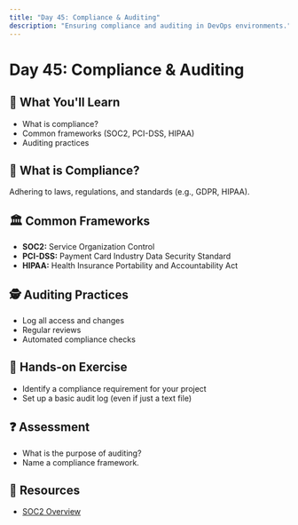 ```yaml
---
title: "Day 45: Compliance & Auditing"
description: "Ensuring compliance and auditing in DevOps environments."
---
```


# Day 45: Compliance & Auditing

## 🎯 What You'll Learn

- What is compliance?
- Common frameworks (SOC2, PCI-DSS, HIPAA)
- Auditing practices

## 📝 What is Compliance?

Adhering to laws, regulations, and standards (e.g., GDPR, HIPAA).

## 🏛️ Common Frameworks

- **SOC2:** Service Organization Control
- **PCI-DSS:** Payment Card Industry Data Security Standard
- **HIPAA:** Health Insurance Portability and Accountability Act

## 🕵️ Auditing Practices

- Log all access and changes
- Regular reviews
- Automated compliance checks

## 📝 Hands-on Exercise

- Identify a compliance requirement for your project
- Set up a basic audit log (even if just a text file)

## ❓ Assessment

- What is the purpose of auditing?
- Name a compliance framework.

## 🔗 Resources

- [SOC2 Overview](https://www.aicpa.org/resources/article/aicpa-soc-2)
